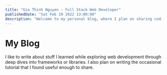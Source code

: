 ```yaml
---
title: "Gia Thinh Nguyen - Full Stack Web Developer"
publishedDate: "Sat Feb 19 2022 13:00:00"
description: "Welcome to my personal blog, where I plan on sharing coding tutorials and occasional blog posts on my new career as a web developer since 2021."
---
```


# My Blog

I like to write about stuff I learned while exploring web development through deep dives into frameworks or libraries.
I also plan on writing the occasional tutorial that I found useful enough to share.